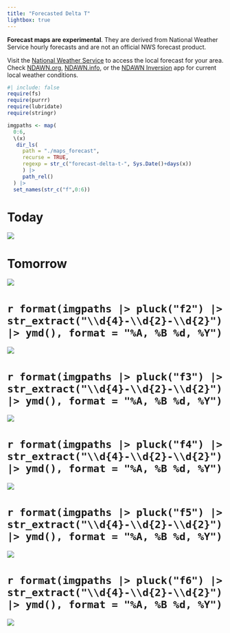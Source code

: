 ```yaml
---
title: "Forecasted Delta T"
lightbox: true
---
```


**Forecast maps are experimental**. They are derived from National Weather Service hourly forecasts and are not an official NWS forecast product.

Visit the [National Weather Service](https://www.weather.gov/) to access the local forecast for your area. Check [NDAWN.org](https://ndawn.ndsu.nodak.edu/current.html), [NDAWN.info](https://ndawn.info/), or the [NDAWN Inversion](https://www.ndsu.edu/agriculture/ag-hub/ndawn-inversion) app for current local weather conditions.

```r
#| include: false
require(fs)
require(purrr)
require(lubridate)
require(stringr)

imgpaths <- map(
  0:6,
  \(x)
   dir_ls(
     path = "./maps_forecast",
     recurse = TRUE,
     regexp = str_c("forecast-delta-t-", Sys.Date()+days(x))
     ) |> 
     path_rel()
  ) |> 
  set_names(str_c("f",0:6))
```

# Today
![](`r imgpaths |> pluck("f0")`){group="forecast-gallery"}

# Tomorrow
![](`r imgpaths |> pluck("f1")`){group="forecast-gallery"}

# `r format(imgpaths |> pluck("f2") |> str_extract("\\d{4}-\\d{2}-\\d{2}") |> ymd(), format = "%A, %B %d, %Y")`
![](`r imgpaths |> pluck("f2")`){group="forecast-gallery"}

# `r format(imgpaths |> pluck("f3") |> str_extract("\\d{4}-\\d{2}-\\d{2}") |> ymd(), format = "%A, %B %d, %Y")`
![](`r imgpaths |> pluck("f3")`){group="forecast-gallery"}

# `r format(imgpaths |> pluck("f4") |> str_extract("\\d{4}-\\d{2}-\\d{2}") |> ymd(), format = "%A, %B %d, %Y")`
![](`r imgpaths |> pluck("f4")`){group="forecast-gallery"}

# `r format(imgpaths |> pluck("f5") |> str_extract("\\d{4}-\\d{2}-\\d{2}") |> ymd(), format = "%A, %B %d, %Y")`
![](`r imgpaths |> pluck("f5")`){group="forecast-gallery"}

# `r format(imgpaths |> pluck("f6") |> str_extract("\\d{4}-\\d{2}-\\d{2}") |> ymd(), format = "%A, %B %d, %Y")`
![](`r imgpaths |> pluck("f6")`){group="forecast-gallery"}